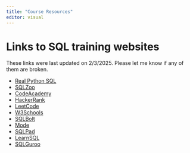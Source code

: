 ```yaml
---
title: "Course Resources"
editor: visual
---
```


# Links to SQL training websites

:::{.callout-important}
These links were last updated on 2/3/2025. Please let me know if any of them are broken.
:::

* [Real Python SQL](https://realpython.com/python-sql-libraries/){target="_blank"}
* [SQLZoo](https://sqlzoo.net/wiki/SQL_Tutorial){target="_blank"}
* [CodeAcademy](https://www.codecademy.com/learn/learn-sql){target="_blank"}
* [HackerRank](https://www.hackerrank.com/challenges/15-days-of-learning-sql/problem){target="_blank"}
* [LeetCode](https://leetcode.com/problemset/database/){target="_blank"}
* [W3Schools](https://www.w3schools.com/sql/){target="_blank"}
* [SQLBolt](https://sqlbolt.com/lesson/select_queries_introduction){target="_blank"}
* [Mode](https://mode.com/sql-tutorial/introduction-to-sql){target="_blank"}
* [SQLPad](https://sqlpad.io/playground/mysql/){target="_blank"}
* [LearnSQL](https://learnsql.com/){target="_blank"}
* [SQLGuroo](https://sqlguroo.com/{target="_blank"})

